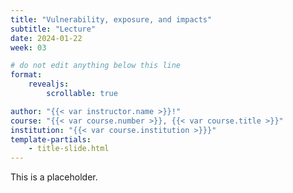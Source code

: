 ```yaml
---
title: "Vulnerability, exposure, and impacts"
subtitle: "Lecture"
date: 2024-01-22
week: 03

# do not edit anything below this line
format:
    revealjs:
        scrollable: true

author: "{{< var instructor.name >}}!"
course: "{{< var course.number >}}, {{< var course.title >}}"
institution: "{{< var course.institution >}}}"
template-partials:
    - title-slide.html
---
```


This is a placeholder.